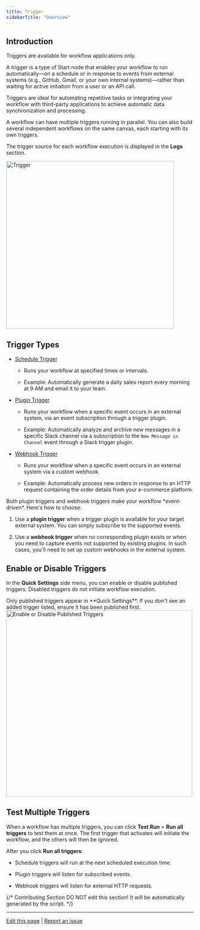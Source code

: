 ```yaml
---
title: Trigger
sidebarTitle: "Overview"
---
```


## Introduction

<Info>
  Triggers are available for workflow applications only.
</Info>

A trigger is a type of Start node that enables your workflow to run automatically—on a schedule or in response to events from external systems (e.g., GitHub, Gmail, or your own internal systems)—rather than waiting for active initiation from a user or an API call.

Triggers are ideal for automating repetitive tasks or integrating your workflow with third-party applications to achieve automatic data synchronization and processing.

A workflow can have multiple triggers running in parallel. You can also build several independent workflows on the same canvas, each starting with its own triggers. 

The trigger source for each workflow execution is displayed in the **Logs** section.

<img src="/images/trigger.png" alt="Trigger" width="450" />

## Trigger Types

- [Schedule Trigger](/en/guides/workflow/node/schedule-trigger)

  - Runs your workflow at specified times or intervals.

  - Example: Automatically generate a daily sales report every morning at 9 AM and email it to your team.

- [Plugin Trigger](/en/guides/workflow/node/plugin-trigger)

  - Runs your workflow when a specific event occurs in an external system, via an event subscription through a trigger plugin.

  - Example: Automatically analyze and archive new messages in a specific Slack channel via a subscription to the `New Message in Channel` event through a Slack trigger plugin.

- [Webhook Trigger](/en/guides/workflow/node/webhook-trigger)

  - Runs your workflow when a specific event occurs in an external system via a custom webhook.
  
  - Example: Automatically process new orders in response to an HTTP request containing the order details from your e-commerce platform.

<Tip>
  Both plugin triggers and webhook triggers make your workflow *event-driven*. Here's how to choose:

  1. Use a **plugin trigger** when a trigger plugin is available for your target external system. You can simply subscribe to the supported events.

  2. Use a **webhook trigger** when no corresponding plugin exists or when you need to capture events not supported by existing plugins. In such cases, you'll need to set up custom webhooks in the external system.
</Tip>

## Enable or Disable Triggers

In the **Quick Settings** side menu, you can enable or disable published triggers. Disabled triggers do not initiate workflow execution.

<Info>
  Only published triggers appear in **Quick Settings**. If you don't see an added trigger listed, ensure it has been published first.
</Info>

<img src="/images/enable_disable_added_trigger.png" alt="Enable or Disable Published Triggers" width="500" />

## Test Multiple Triggers

When a workflow has multiple triggers, you can click **Test Run** > **Run all triggers** to test them at once. The first trigger that activates will initiate the workflow, and the others will then be ignored.

After you click **Run all triggers**:

- Schedule triggers will run at the next scheduled execution time.

- Plugin triggers will listen for subscribed events.

- Webhook triggers will listen for external HTTP requests.



{/*
Contributing Section
DO NOT edit this section!
It will be automatically generated by the script.
*/}

---

[Edit this page](https://github.com/langgenius/dify-docs/edit/main/en/guides/workflow/node/trigger.mdx) | [Report an issue](https://github.com/langgenius/dify-docs/issues/new?template=docs.yml)